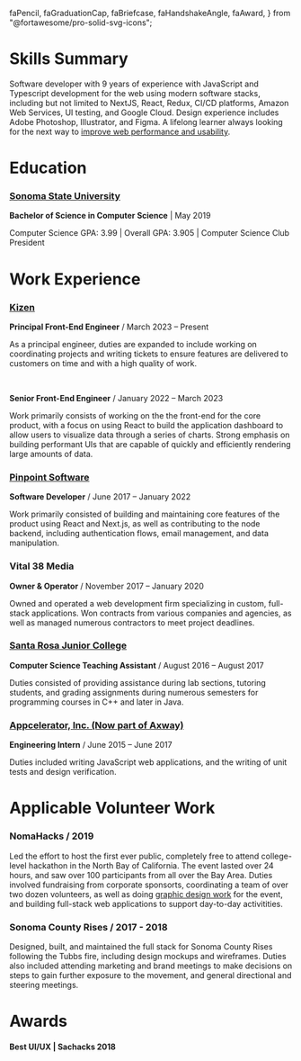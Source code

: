   faPencil,
  faGraduationCap,
  faBriefcase,
  faHandshakeAngle,
  faAward,
} from "@fortawesome/pro-solid-svg-icons";

# <FontAwesomeIcon icon={faPencil} /> Skills Summary

Software developer with 9 years of experience with JavaScript and Typescript
development for the web using modern software stacks, including but not limited
to NextJS, React, Redux, CI/CD platforms, Amazon Web Services, UI testing, and Google
Cloud. Design experience includes Adobe Photoshop, Illustrator, and Figma. A
lifelong learner always looking for the next way to
[improve web performance and usability](/blog/building-a-static-generated-blog-with-next-js).

# <FontAwesomeIcon icon={faGraduationCap} /> Education

### [Sonoma State University](https://cs.sonoma.edu/)

**Bachelor of Science in Computer Science** | May 2019

Computer Science GPA: 3.99 | Overall GPA: 3.905 | Computer Science Club President

# <FontAwesomeIcon icon={faBriefcase} /> Work Experience

### [Kizen](https://www.kizen.com/)

**Principal Front-End Engineer** / March 2023 – Present

As a principal engineer, duties are expanded to include working on coordinating
projects and writing tickets to ensure features are delivered to customers on time
and with a high quality of work.

<br />

**Senior Front-End Engineer** / January 2022 – March 2023

Work primarily consists of working on the the front-end for the core product,
with a focus on using React to build the application dashboard to allow users
to visualize data through a series of charts. Strong emphasis on building performant
UIs that are capable of quickly and efficiently rendering large amounts of data.

### [Pinpoint Software](https://pinpoint.com)

**Software Developer** / June 2017 – January 2022

Work primarily consisted of building and maintaining core features of the product using React and Next.js, as well as contributing to the node backend, including authentication flows, email management, and data manipulation.

### Vital 38 Media

**Owner & Operator** / November 2017 – January 2020

Owned and operated a web development firm specializing in custom, full-stack applications. Won contracts from various companies and agencies, as well as managed numerous contractors to meet project deadlines.

### [Santa Rosa Junior College](https://www.santarosa.edu/)

**Computer Science Teaching Assistant** / August 2016 – August 2017

Duties consisted of providing assistance during lab sections, tutoring students, and grading assignments during numerous semesters for programming courses in C++ and later in Java.

### [Appcelerator, Inc. (Now part of Axway)](https://www.axway.com/en)

**Engineering Intern** / June 2015 – June 2017

Duties included writing JavaScript web applications, and the writing of unit tests and design verification.

# <FontAwesomeIcon icon={faHandshakeAngle} /> Applicable Volunteer Work

### NomaHacks / 2019

Led the effort to host the first ever public, completely free to attend college-level
hackathon in the North Bay of California. The event lasted over 24 hours, and saw
over 100 participants from all over the Bay Area. Duties involved fundraising from
corporate sponsorts, coordinating a team of over two dozen volunteers, as well as
doing [graphic design work](https://dribbble.com/shots/7166630-NomaHacks-Logo) for the event, and building full-stack web applications
to support day-to-day activitities.

### Sonoma County Rises / 2017 - 2018

Designed, built, and maintained the full stack for Sonoma County Rises following the
Tubbs fire, including design mockups and wireframes. Duties also included attending
marketing and brand meetings to make decisions on steps to gain further exposure to
the movement, and general directional and steering meetings.

# <FontAwesomeIcon icon={faAward} /> Awards

#### Best UI/UX | Sachacks 2018
